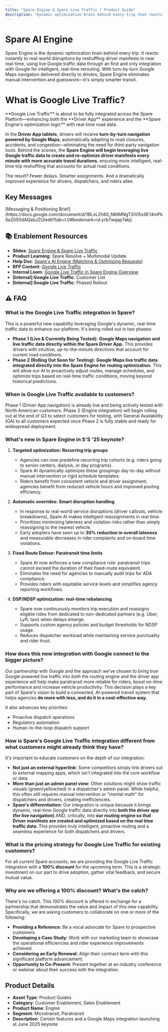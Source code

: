 ```yaml
---
title: "Spare Engine & Spare Live Traffic | Product Guide"
description: "Dynamic optimization brain behind every trip that reacts instantly to real-world disruptions using live Google traffic data."
---
```


# Spare AI Engine

<Info>
Spare Engine is the dynamic optimization brain behind every trip. It reacts instantly to real-world disruptions by reshuffling driver manifests in near real-time, using live Google traffic data through an first and only integration with Google for intelligent, real-time rerouting. With turn-by-turn Google Maps navigation delivered directly to drivers, Spare Engine eliminates manual intervention and guesswork—it's simply smarter transit.
</Info>

# What is Google Live Traffic?

<Info>
**Google Live Traffic** is about to be fully integrated across the Spare Platform—enhancing both the **Driver App** experience and the **Spare Engine's optimization logic** with real-time road data.

In the **Driver App tablets**, drivers will receive **turn-by-turn navigation powered by Google Maps**, automatically adapting to road closures, accidents, and congestion—eliminating the need for third-party navigation tools. Behind the scenes, the **Spare Engine will begin leveraging live Google traffic data to create and re-optimize driver manifests every minute with more accurate travel durations**, ensuring more intelligent, real-time trip reshuffling that accounts for actual road conditions.

The result? Fewer delays. Smarter assignments. And a dramatically improved experience for drivers, dispatchers, and riders alike.
</Info>

## Key Messages

<Note>
[Messaging & Positioning Brief](https://docs.google.com/document/d/1BLxLZh80_N6tMNgT2iVl5x9E14mPk0a2050dAQsbJZU/edit?tab=t.0#bookmark=id.yrb7wqap7akj)
</Note>

## 📚 Enablement Resources

- **Slides**: [Spare Engine & Spare Live Traffic](https://docs.google.com/presentation/d/1SgX63YVfnSZSGwurkFzVsddJRkcy016SLLDOAXUwD7E/edit#slide=id.g35005aa8506_0_2596)
- **Product Learning**: Spare Resolve + Multimodal Update
- **Help Doc**: [Spare's AI Engine (Matching & Optimizing Requests)](https://help.sparelabs.com/en/articles/8946518-spare-s-ai-engine-matching-optimizing-requests)
- **RFP Content**: [Google Live Traffic](https://docs.google.com/document/d/1M5RAZvvDOsGjUd8WiA6xj5tigtKIf3CeLiIjfxbUStw/edit?tab=t.0#heading=h.kvygwsx5ur5f)
- **Internal Loom**: [Google Live Traffic in Spare Engine Overview](https://www.loom.com/share/1a83db6dd11b45c698519f5d8de5266d)
- **[Internal] Google Live Traffic**: Customer List
- **[Internal] Google Live Traffic**: Phased Rollout

## ⚠️ FAQ

### What is the Google Live Traffic integration in Spare?

This is a powerful new capability leveraging Google's dynamic, real-time traffic data to enhance our platform. It's being rolled out in two phases:

- **Phase 1 (Live & Currently Being Tested):** **Google Maps navigation and live traffic data directly within the Spare Driver App.** This provides drivers with intuitive, up-to-the-minute directions that account for current road conditions.
- **Phase 2 (Rolling Out Soon for Testing):** **Google Maps live traffic data integrated directly into the Spare Engine for routing optimization.** This will allow our AI to proactively adjust routes, manage schedules, and optimize trips based on real-time traffic conditions, moving beyond historical predictions.

### When is Google Live Traffic available to customers?

Phase 1 (Driver App navigation) is already live and being actively tested with North American customers. Phase 2 (Engine integration) will begin rolling out at the end of Q3 to select customers for testing, with General Availability (GA) to all customers expected once Phase 2 is fully stable and ready for widespread deployment.

### What's new in Spare Engine in S'S '25 keynote?

1. **Targeted optimization: Recurring trip groups**
   - Agencies can now predefine recurring trip cohorts (e.g. riders going to senior centers, dialysis, or day programs).
   - Spare AI dynamically optimizes these groupings day-to-day without manual intervention or rigid schedule templates.
   - Riders benefit from consistent vehicle and driver assignment; agencies benefit from reduced vehicle hours and improved pooling efficiency.

2. **Automatic overrides: Smart disruption handling**
   - In response to real-world service disruptions (driver callouts, vehicle breakdowns), Spare AI makes intelligent reassignments in real time.
   - Prioritizes minimizing lateness and violation risks rather than simply reassigning to the nearest vehicle.
   - Early adopters have seen up to **30% reduction in overall lateness** and measurable decreases in rider complaints and on-board time violations.

3. **Fixed Route Detour: Paratransit time limits**
   - Spare AI now enforces a new compliance rule: paratransit trips cannot exceed the duration of their fixed-route equivalent.
   - Eliminates the need for agencies to manually audit trips for ADA compliance.
   - Provides riders with equitable service levels and simplifies agency reporting workflows.

4. **DSP/NDSP optimization: real-time rebalancing**
   - Spare now continuously monitors trip execution and reassigns eligible rides from dedicated to non-dedicated partners (e.g. Uber, Lyft, taxi) when delays emerge.
   - Supports custom agency policies and budget thresholds for NDSP usage.
   - Reduces dispatcher workload while maintaining service punctuality and rider trust.

### How does this new integration with Google connect to the bigger picture?

Our partnership with Google and the approach we've chosen to bring true Google powered live traffic into *both* the routing engine and the driver app experience will help make paratransit more reliable for riders, boost on-time performance and increase vehicle productivity. This decision plays a key part of Spare's vision to build a connected, AI-powered transit system that helps agencies **do more with less, and do it in a cost-effective way.**

It also advances key priorities:
- Proactive dispatch operations
- Regulatory automation
- Human-in-the-loop dispatch support

### How is Spare's Google Live Traffic integration different from what customers might already think they have?

It's important to educate customers on the depth of our integration:

- **Not just an external hyperlink:** Some competitors simply link drivers out to external mapping apps, which isn't integrated into the core workflow or data.
- **More than just an admin panel view:** Other solutions might show traffic visuals (green/yellow/red) in a dispatcher's admin panel. While helpful, this often still requires manual intervention or "mental math" for dispatchers and drivers, creating inefficiencies.
- **Spare's differentiation:** Our integration is unique because it brings dynamic, real-time Google traffic data directly into **both the driver app (for live navigation)** AND, critically, into **our routing engine so that Driver manifests are created and optimized based on the real time traffic data**. This provides truly intelligent, proactive routing and a seamless experience for both dispatchers and drivers.

### What is the pricing strategy for Google Live Traffic for existing customers?

For all *current* Spare accounts, we are providing the Google Live Traffic integration with a **100% discount** for the upcoming term. This is a strategic investment on our part to drive adoption, gather vital feedback, and secure mutual value.

### Why are we offering a 100% discount? What's the catch?

There's no catch. This 100% discount is offered in exchange for a partnership that demonstrates the value and impact of this new capability. Specifically, we are asking customers to collaborate on one or more of the following:

- **Providing a Reference:** Be a vocal advocate for Spare to prospective customers.
- **Developing a Case Study:** Work with our marketing team to showcase the operational efficiencies and rider experience improvements achieved.
- **Considering an Early Renewal:** Align their contract term with this significant platform advancement.
- **Opportunity to Co-Present:** Present together at an industry conference or webinar about their success with the integration.

## Product Details

- **Asset Type**: Product Guides
- **Category**: Customer Enablement, Sales Enablement
- **Product Name**: Engine
- **Segment**: Microtransit, Paratransit
- **Description**: Certain features and a Google Maps integration launching at June 2025 keynote